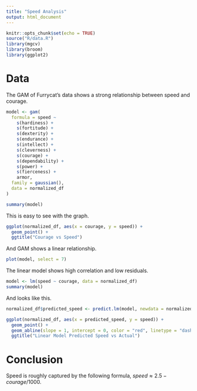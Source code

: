 ```yaml
---
title: "Speed Analysis"
output: html_document
---
```

```r
knitr::opts_chunk$set(echo = TRUE)
source("R/data.R")
library(mgcv)
library(broom)
library(ggplot2)
```


# Data

The GAM of Furrycat's data shows a strong relationship between speed and courage.

```r
model <- gam(
  formula = speed ~
    s(hardiness) +
    s(fortitude) + 
    s(dexterity) + 
    s(endurance) +
    s(intellect) + 
    s(cleverness) + 
    s(courage) + 
    s(dependability) +
    s(power) +
    s(fierceness) +
    armor,
  family = gaussian(),
  data = normalized_df
)
```

```r
summary(model)
```

This is easy to see with the graph.

```r
ggplot(normalized_df, aes(x = courage, y = speed)) +
  geom_point() +
  ggtitle("Courage vs Speed")
```

And GAM shows a linear relationship.

```r
plot(model, select = 7)
```

The linear model shows high correlation and low residuals.

```r
model <- lm(speed ~ courage, data = normalized_df)
summary(model)
```
And looks like this.

```r
normalized_df$predicted_speed <- predict.lm(model, newdata = normalized_df)

ggplot(normalized_df, aes(x = predicted_speed, y = speed)) +
  geom_point() +
  geom_abline(slope = 1, intercept = 0, color = "red", linetype = "dashed") +
  ggtitle("Linear Model Predicted Speed vs Actual")

```

# Conclusion

Speed is roughly captured by the following formula, $speed \approx 2.5 - courage / 1000$.
